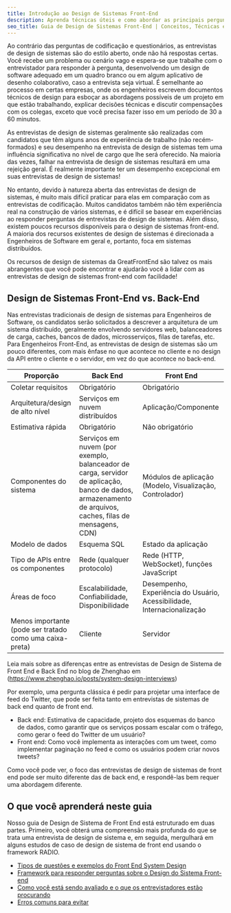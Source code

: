 ```yaml
---
title: Introdução ao Design de Sistemas Front-End
description: Aprenda técnicas úteis e como abordar as principais perguntas de design de sistemas front-end, escritas por ex-entrevistadores de empresas de tecnologia renomadas FAANG.
seo_title: Guia de Design de Sistemas Front-End | Conceitos, Técnicas e Perguntas
---
```


Ao contrário das perguntas de codificação e questionários, as entrevistas de design de sistemas são do estilo aberto, onde não há respostas certas. Você recebe um problema ou cenário vago e espera-se que trabalhe com o entrevistador para responder à pergunta, desenvolvendo um design de software adequado em um quadro branco ou em algum aplicativo de desenho colaborativo, caso a entrevista seja virtual. É semelhante ao processo em certas empresas, onde os engenheiros escrevem documentos técnicos de design para esboçar as abordagens possíveis de um projeto em que estão trabalhando, explicar decisões técnicas e discutir compensações com os colegas, exceto que você precisa fazer isso em um período de 30 a 60 minutos.

As entrevistas de design de sistemas geralmente são realizadas com candidatos que têm alguns anos de experiência de trabalho (não recém-formados) e seu desempenho na entrevista de design de sistemas tem uma influência significativa no nível de cargo que lhe será oferecido. Na maioria das vezes, falhar na entrevista de design de sistemas resultará em uma rejeição geral. É realmente importante ter um desempenho excepcional em suas entrevistas de design de sistemas!

No entanto, devido à natureza aberta das entrevistas de design de sistemas, é muito mais difícil praticar para elas em comparação com as entrevistas de codificação. Muitos candidatos também não têm experiência real na construção de vários sistemas, e é difícil se basear em experiências ao responder perguntas de entrevistas de design de sistemas. Além disso, existem poucos recursos disponíveis para o design de sistemas front-end. A maioria dos recursos existentes de design de sistemas é direcionada a Engenheiros de Software em geral e, portanto, foca em sistemas distribuídos.

Os recursos de design de sistemas da GreatFrontEnd são talvez os mais abrangentes que você pode encontrar e ajudarão você a lidar com as entrevistas de design de sistemas front-end com facilidade!

## Design de Sistemas Front-End vs. Back-End

Nas entrevistas tradicionais de design de sistemas para Engenheiros de Software, os candidatos serão solicitados a descrever a arquitetura de um sistema distribuído, geralmente envolvendo servidores web, balanceadores de carga, caches, bancos de dados, microsserviços, filas de tarefas, etc. Para Engenheiros Front-End, as entrevistas de design de sistemas são um pouco diferentes, com mais ênfase no que acontece no cliente e no design da API entre o cliente e o servidor, em vez do que acontece no back-end.

| Proporção                                                | Back End                                                                                                                                                 | Front End                                                               |
| -------------------------------------------------------- | -------------------------------------------------------------------------------------------------------------------------------------------------------- | ----------------------------------------------------------------------- |
| Coletar requisitos                                       | Obrigatório                                                                                                                                              | Obrigatório                                                             |
| Arquitetura/design de alto nível                         | Serviços em nuvem distribuídos                                                                                                                           | Aplicação/Componente                                                    |
| Estimativa rápida                                        | Obrigatório                                                                                                                                              | Não obrigatório                                                         |
| Componentes do sistema                                   | Serviços em nuvem (por exemplo, balanceador de carga, servidor de aplicação, banco de dados, armazenamento de arquivos, caches, filas de mensagens, CDN) | Módulos de aplicação (Modelo, Visualização, Controlador)                |
| Modelo de dados                                          | Esquema SQL                                                                                                                                              | Estado da aplicação                                                     |
| Tipo de APIs entre os componentes                        | Rede (qualquer protocolo)                                                                                                                                | Rede (HTTP, WebSocket), funções JavaScript                              |
| Áreas de foco                                            | Escalabilidade, Confiabilidade, Disponibilidade                                                                                                          | Desempenho, Experiência do Usuário, Acessibilidade, Internacionalização |
| Menos importante (pode ser tratado como uma caixa-preta) | Cliente                                                                                                                                                  | Servidor                                                                |

Leia mais sobre as diferenças entre as entrevistas de Design de Sistema de Front End e Back End no blog de Zhenghao em (https://www.zhenghao.io/posts/system-design-interviews)

Por exemplo, uma pergunta clássica é pedir para projetar uma interface de feed do Twitter, que pode ser feita tanto em entrevistas de sistemas de back end quanto de front end.

-   Back end: Estimativa de capacidade, projeto dos esquemas do banco de dados, como garantir que os serviços possam escalar com o tráfego, como gerar o feed do Twitter de um usuário?
-   Front end: Como você implementa as interações com um tweet, como implementar paginação no feed e como os usuários podem criar novos tweets?

Como você pode ver, o foco das entrevistas de design de sistemas de front end pode ser muito diferente das de back end, e respondê-las bem requer uma abordagem diferente.

## O que você aprenderá neste guia

Nosso guia de Design de Sistema de Front End está estruturado em duas partes. Primeiro, você obterá uma compreensão mais profunda do que se trata uma entrevista de design de sistema e, em seguida, mergulhará em alguns estudos de caso de design de sistema de front end usando o framework RADIO.

-   [Tipos de questões e exemplos do Front End System Design](/system-design/types-of-questions)
-   [Framework para responder perguntas sobre o Design do Sistema Front-end](/system-design/framework)
-   [Como você está sendo avaliado e o que os entrevistadores estão procurando](/system-design/evaluation-axes)
-   [Erros comuns para evitar](/system-design/common-mistakes)
